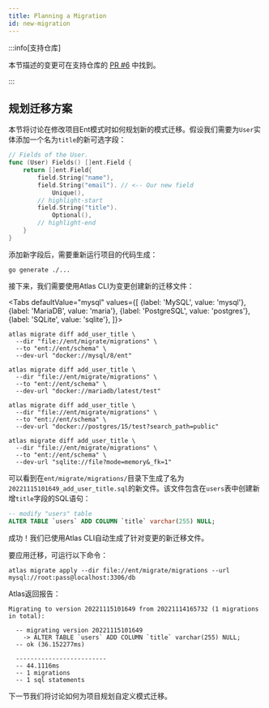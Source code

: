 ```yaml
---
title: Planning a Migration
id: new-migration
---
```



:::info[支持仓库]

本节描述的变更可在支持仓库的
[PR #6](https://github.com/rotemtam/ent-versioned-migrations-demo/pull/6/files)
中找到。

:::

## 规划迁移方案

本节将讨论在修改项目Ent模式时如何规划新的模式迁移。假设我们需要为`User`实体添加一个名为`title`的新可选字段：

```go title=ent/schema/user.go
// Fields of the User.
func (User) Fields() []ent.Field {
	return []ent.Field{
		field.String("name"),
		field.String("email"). // <-- Our new field
            Unique(),
        // highlight-start
		field.String("title").
            Optional(),
        // highlight-end
	}
}
```

添加新字段后，需要重新运行项目的代码生成：

```shell
go generate ./...
```

接下来，我们需要使用Atlas CLI为变更创建新的迁移文件：

<Tabs
defaultValue="mysql"
values={[
{label: 'MySQL', value: 'mysql'},
{label: 'MariaDB', value: 'maria'},
{label: 'PostgreSQL', value: 'postgres'},
{label: 'SQLite', value: 'sqlite'},
]}>
<TabItem value="mysql">

```shell
atlas migrate diff add_user_title \
  --dir "file://ent/migrate/migrations" \
  --to "ent://ent/schema" \
  --dev-url "docker://mysql/8/ent"
```

</TabItem>
<TabItem value="maria">

```shell
atlas migrate diff add_user_title \
  --dir "file://ent/migrate/migrations" \
  --to "ent://ent/schema" \
  --dev-url "docker://mariadb/latest/test"
```

</TabItem>
<TabItem value="postgres">

```shell
atlas migrate diff add_user_title \
  --dir "file://ent/migrate/migrations" \
  --to "ent://ent/schema" \
  --dev-url "docker://postgres/15/test?search_path=public"
```

</TabItem>
<TabItem value="sqlite">

```shell
atlas migrate diff add_user_title \
  --dir "file://ent/migrate/migrations" \
  --to "ent://ent/schema" \
  --dev-url "sqlite://file?mode=memory&_fk=1"
```

</TabItem>
</Tabs>

可以看到在`ent/migrate/migrations/`目录下生成了名为`20221115101649_add_user_title.sql`的新文件。该文件包含在`users`表中创建新增`title`字段的SQL语句：

```sql title=ent/migrate/migrations/20221115101649_add_user_title.sql
-- modify "users" table
ALTER TABLE `users` ADD COLUMN `title` varchar(255) NULL;
```

成功！我们已使用Atlas CLI自动生成了针对变更的新迁移文件。

要应用迁移，可运行以下命令：

```shell
atlas migrate apply --dir file://ent/migrate/migrations --url mysql://root:pass@localhost:3306/db
```

Atlas返回报告：

```shell
Migrating to version 20221115101649 from 20221114165732 (1 migrations in total):

  -- migrating version 20221115101649
    -> ALTER TABLE `users` ADD COLUMN `title` varchar(255) NULL;
  -- ok (36.152277ms)

  -------------------------
  -- 44.1116ms
  -- 1 migrations
  -- 1 sql statements
```

下一节我们将讨论如何为项目规划自定义模式迁移。
